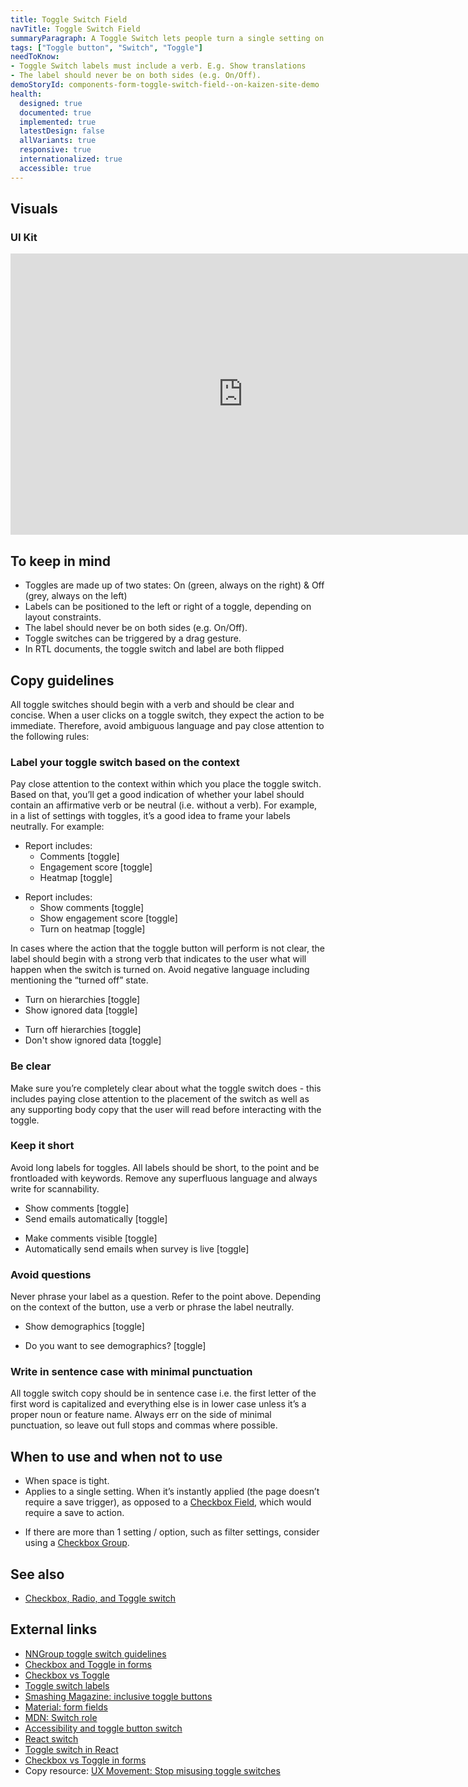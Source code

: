 ```yaml
---
title: Toggle Switch Field
navTitle: Toggle Switch Field
summaryParagraph: A Toggle Switch lets people turn a single setting on or off immediately.
tags: ["Toggle button", "Switch", "Toggle"]
needToKnow:
- Toggle Switch labels must include a verb. E.g. Show translations
- The label should never be on both sides (e.g. On/Off).
demoStoryId: components-form-toggle-switch-field--on-kaizen-site-demo
health:
  designed: true
  documented: true
  implemented: true
  latestDesign: false
  allVariants: true
  responsive: true
  internationalized: true
  accessible: true
---
```




## Visuals

### UI Kit

<iframe style="border: none;" width="744" height="450" src="https://www.figma.com/embed?embed_host=share&url=https%3A%2F%2Fwww.figma.com%2Ffile%2Fe3TyAOZKfLg9cA01Iy1Mgm%2FKaizen-Site-embed%3Fnode-id%3D1412%253A1819" allowfullscreen></iframe>

## To keep in mind

*   Toggles are made up of two states: On (green, always on the right) & Off (grey, always on the left)
*   Labels can be positioned to the left or right of a toggle, depending on layout constraints. 
*   The label should never be on both sides (e.g. On/Off).
*   Toggle switches can be triggered by a drag gesture.
*   In RTL documents, the toggle switch and label are both flipped

## Copy guidelines

All toggle switches should begin with a verb and should be clear and concise. When a user clicks on a toggle switch, they expect the action to be immediate. Therefore, avoid ambiguous language and pay close attention to the following rules:

### Label your toggle switch based on the context

Pay close attention to the context within which you place the toggle switch. Based on that, you’ll get a good indication of whether your label should contain an affirmative verb or be neutral (i.e. without a verb). For example, in a list of settings with toggles, it’s a good idea to frame your labels neutrally. For example:

<DoAndDontContainer>
<Do>

- Report includes:
    - Comments [toggle]
    - Engagement score [toggle]
    - Heatmap [toggle]

</Do>

<Dont>

- Report includes:
    - Show comments [toggle]
    - Show engagement score [toggle]
    - Turn on heatmap [toggle]


</Dont>
</DoAndDontContainer>

In cases where the action that the toggle button will perform is not clear, the label should begin with a strong verb that indicates to the user what will happen when the switch is turned on. Avoid negative language including mentioning the “turned off” state.

<DoAndDontContainer>
<Do>

- Turn on hierarchies [toggle]
- Show ignored data [toggle]

</Do>

<Dont>

- Turn off hierarchies [toggle]
- Don't show ignored data [toggle]

</Dont>
</DoAndDontContainer>

### Be clear

Make sure you’re completely clear about what the toggle switch does - this includes paying close attention to the placement of the switch as well as any supporting body copy that the user will read before interacting with the toggle.

### Keep it short

Avoid long labels for toggles. All labels should be short, to the point and be frontloaded with keywords. Remove any superfluous language and always write for scannability.

<DoAndDontContainer>
<Do>

- Show comments [toggle]
- Send emails automatically [toggle]

</Do>

<Dont>

- Make comments visible [toggle]
- Automatically send emails when survey is live [toggle]

</Dont>
</DoAndDontContainer>

### Avoid questions

Never phrase your label as a question. Refer to the point above. Depending on the context of the button, use a verb or phrase the label neutrally.

<DoAndDontContainer>
<Do>

- Show demographics [toggle]

</Do>

<Dont>

- Do you want to see demographics? [toggle]

</Dont>
</DoAndDontContainer>

### Write in sentence case with minimal punctuation

All toggle switch copy should be in sentence case i.e. the first letter of the first word is capitalized and everything else is in lower case unless it’s a proper noun or feature name. Always err on the side of minimal punctuation, so leave out full stops and commas where possible.

## When to use and when not to use

<WhenToUseAndWhenNotToUse>
<WhenToUse>

*   When space is tight.
*   Applies to a single setting. When it’s instantly applied (the page doesn’t require a save trigger), as opposed to a [Checkbox Field](/components/checkbox-field), which would require a save to action.

</WhenToUse>
<WhenNotToUse>

*   If there are more than 1 setting / option, such as filter settings, consider using a [Checkbox Group](/components/checkbox-group).

</WhenNotToUse>
</WhenToUseAndWhenNotToUse>

## See also

* [Checkbox, Radio, and Toggle switch](/guidelines/checkbox-radio-toggle-switch/)

## External links

- [NNGroup toggle switch guidelines](https://www.nngroup.com/articles/toggle-switch-guidelines/)
- [Checkbox and Toggle in forms](https://uxplanet.org/checkbox-and-toggle-in-forms-f0de6086ac41)
- [Checkbox vs Toggle](https://uxplanet.org/checkbox-vs-toggle-switch-7fc6e83f10b8)
- [Toggle switch labels](https://ux.stackexchange.com/questions/113633/should-a-toggle-switchs-label-be-on-its-left-or-right)
- [Smashing Magazine: inclusive toggle buttons](https://www.smashingmagazine.com/2017/09/building-inclusive-toggle-buttons/)
- [Material: form fields](https://material.io/develop/web/components/input-controls/form-fields/)
- [MDN: Switch role](https://developer.mozilla.org/en-US/docs/Web/Accessibility/ARIA/Roles/Switch_role)
- [Accessibility and toggle button switch](https://scottaohara.github.io/a11y_styled_form_controls/src/toggle-button-switch/)
- [React switch](https://www.npmjs.com/package/react-switch)
- [Toggle switch in React](https://scotch.io/tutorials/build-a-custom-toggle-switch-with-react)
- [Checkbox vs Toggle in forms](https://ux.stackexchange.com/a/113640)
- Copy resource: [UX Movement: Stop misusing toggle switches](https://uxmovement.com/mobile/stop-misusing-toggle-switches/)

